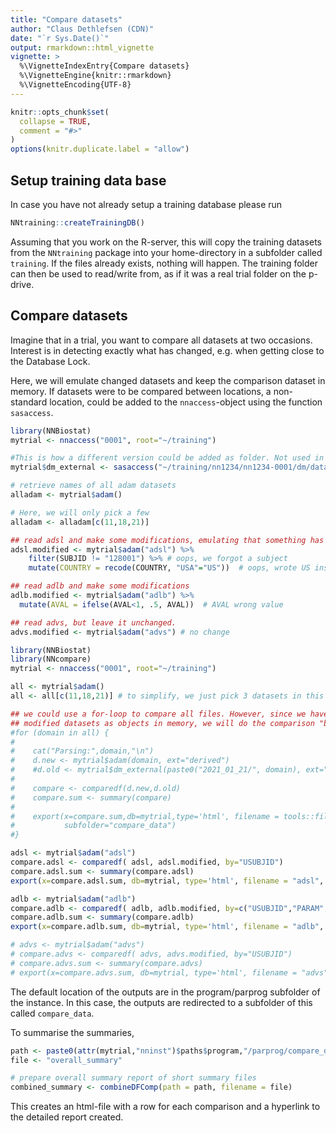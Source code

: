 ```yaml
---
title: "Compare datasets"
author: "Claus Dethlefsen (CDN)"
date: "`r Sys.Date()`"
output: rmarkdown::html_vignette
vignette: >
  %\VignetteIndexEntry{Compare datasets}
  %\VignetteEngine{knitr::rmarkdown}
  %\VignetteEncoding{UTF-8}
---
```


```r
knitr::opts_chunk$set(
  collapse = TRUE,
  comment = "#>"
)
options(knitr.duplicate.label = "allow")
```

## Setup training data base
In case you have not already setup a training database please run
```r
NNtraining::createTrainingDB()
```
Assuming that you work on the R-server, this will copy the training datasets from the `NNtraining` package into your home-directory in a subfolder called `training`. If the files already exists, nothing will happen. The training folder can then be used to read/write from, as if it was a real trial folder on the p-drive.


## Compare datasets

Imagine that in a trial, you want to compare all datasets at two occasions. Interest is in detecting exactly what has changed, e.g. when getting close to the Database Lock.

Here, we will emulate changed datasets and keep the comparison dataset in memory. If datasets were to be compared between locations, a non-standard location, could be added to the `nnaccess`-object using the function `sasaccess`.
```r
library(NNBiostat)
mytrial <- nnaccess("0001", root="~/training")

#This is how a different version could be added as folder. Not used in the example.
mytrial$dm_external <- sasaccess("~/training/nn1234/nn1234-0001/dm/data/external_data")

# retrieve names of all adam datasets
alladam <- mytrial$adam()

# Here, we will only pick a few
alladam <- alladam[c(11,18,21)]

## read adsl and make some modifications, emulating that something has changed between two versions
adsl.modified <- mytrial$adam("adsl") %>% 
    filter(SUBJID != "128001") %>% # oops, we forgot a subject
    mutate(COUNTRY = recode(COUNTRY, "USA"="US"))  # oops, wrote US instaed of USA

## read adlb and make some modifications
adlb.modified <- mytrial$adam("adlb") %>%
  mutate(AVAL = ifelse(AVAL<1, .5, AVAL))  # AVAL wrong value

## read advs, but leave it unchanged.  
advs.modified <- mytrial$adam("advs") # no change

```


```r
library(NNBiostat)
library(NNcompare)
mytrial <- nnaccess("0001", root="~/training")

all <- mytrial$adam()
all <- all[c(11,18,21)] # to simplify, we just pick 3 datasets in this vignette

## we could use a for-loop to compare all files. However, since we have kept the
## modified datasets as objects in memory, we will do the comparison "by hand"
#for (domain in all) {
#
#    cat("Parsing:",domain,"\n")
#    d.new <- mytrial$adam(domain, ext="derived")
#    #d.old <- mytrial$dm_external(paste0("2021_01_21/", domain), ext="derived")
#
#    compare <- comparedf(d.new,d.old)
#    compare.sum <- summary(compare)
#
#    export(x=compare.sum,db=mytrial,type='html', filename = tools::file_path_sans_ext(domain),
#           subfolder="compare_data")
#}

adsl <- mytrial$adam("adsl")
compare.adsl <- comparedf( adsl, adsl.modified, by="USUBJID")
compare.adsl.sum <- summary(compare.adsl)
export(x=compare.adsl.sum, db=mytrial, type='html', filename = "adsl", subfolder="compare_data")

adlb <- mytrial$adam("adlb")
compare.adlb <- comparedf( adlb, adlb.modified, by=c("USUBJID","PARAM","VISITNUM","ATPTN","ASEQ"))
compare.adlb.sum <- summary(compare.adlb)
export(x=compare.adlb.sum, db=mytrial, type='html', filename = "adlb", subfolder="compare_data")

# advs <- mytrial$adam("advs")
# compare.advs <- comparedf( advs, advs.modified, by="USUBJID")
# compare.advs.sum <- summary(compare.advs)
# export(x=compare.advs.sum, db=mytrial, type='html', filename = "advs", subfolder="compare_data")

```
The default location of the outputs are in the program/parprog subfolder of the instance. In this case, the outputs are redirected to a subfolder of this called `compare_data`.

To summarise the summaries,
```r
path <- paste0(attr(mytrial,"nninst")$paths$program,"/parprog/compare_data")
file <- "overall_summary"

# prepare overall summary report of short summary files
combined_summary <- combineDFComp(path = path, filename = file)
```
This creates an html-file with a row for each comparison and a hyperlink to the detailed report created.

